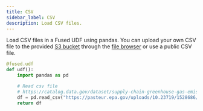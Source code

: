 ```yaml
---
title: CSV
sidebar_label: CSV
description: Load CSV files.
---
```


Load CSV files in a Fused UDF using pandas. You can upload your own CSV file to the provided [S3 bucket](/core-concepts/content-management/file-system/#fd-s3-bucket) through the [file browser](/workbench/file-explorer/) or use a public CSV file.


```python showLineNumbers
@fused.udf
def udf():
    import pandas as pd

    # Read csv file
    # https://catalog.data.gov/dataset/supply-chain-greenhouse-gas-emission-factors-v1-2-by-naics-6
    df = pd.read_csv("https://pasteur.epa.gov/uploads/10.23719/1528686/SupplyChainGHGEmissionFactors_v1.2_NAICS_CO2e_USD2021.csv")
    return df
```
